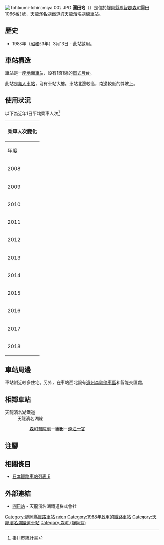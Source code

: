 {{NoteTA
|T=zh-hans:圆田站;zh-hk:圓田站;zh-tw:圓田車站;
|1=zh-hans:圆田站;zh-hk:圓田站;zh-tw:圓田車站;
}}
{{Infobox station
|公司色 = #4D7F54
|站名 = 圓田
|圖片 = Enden-eki.jpg
|圖片說明 = 月台（2006年8月）
|日文原名 = 円田
|平假名 = えんでん
|羅馬拼音 = ENDEN
|副站名 = 
|電報略號 = イミ
|所在地 = {{JPN}}[[靜岡縣|靜岡縣]][[周智郡|周智郡]][[森町_(靜岡縣)|森町]]圓田1066番2號
|座標 = {{coord|34|49|14.41|N|137|54|26.11|E|type:railwaystation_region:JP-24|display=inline,title}}
|車站構造 = [[地面車站|地面車站]]
|月台配置 = 1面1線
|啟用年月日 = 1988年（[[昭和|昭和]]63年）3月13日
|廢站年月日 = 
|乘客人數 = 36
|上下車人次 = 
|統計年度 = 2018
|轉車 = 
|全寬備註 = [[無人車站|無人車站]]
|adjacent = {{Adjacent stations|system=天龍濱名湖鐵道|line=天龍濱名湖線|left=森町醫院前|right=遠江一宮|note-left=1.1km|note-mid=距離[[掛川站|掛川]]14.7km|note-right=1.7km}}
}}
[[File:Shikiji_stn_2.jpg|Tohtoumi-Ichinomiya 002.JPG]]
'''圓田站'''（{{jpn|j=円田駅|hg=えんでんえき|rm=Enden eki|f=y}}）是位於[[靜岡縣|靜岡縣]][[周智郡|周智郡]][[森町_(靜岡縣)|森町]]圓田1066番2號，[[天龍濱名湖鐵道|天龍濱名湖鐵道]]的[[天龍濱名湖線|天龍濱名湖線]][[鐵路車站|車站]]。

== 歷史 ==
* 1988年（[[昭和|昭和]]63年）3月13日 - 此站啟用。

== 車站構造 ==
車站是一座[[地面車站|地面車站]]，設有1面1線的[[單式月台|單式月台]]。

此站是[[無人車站|無人車站]]，沒有車站大樓。車站北邊較高，南邊較低的斜坡上。

== 使用狀況 ==
以下為近年1日平均乘車人次<ref>掛川市統計書</ref>

{| class="wikitable" style="margin: 1em 0.2em; text-align: center; font-size: 90%;"
|- style="background: #ddd;"
!colspan="2"|乘車人次變化
|-
!年度
!一日平均<br>乘車人次
|-
|2008
|47
|-
|2009
|45
|-
|2010
|38
|-
|2011
|31
|-
|2012
|37
|-
|2013
|40
|-
|2014
|42
|-
|2015
|33
|-
|2016
|40
|-
|2017
|38
|-
|2018
|36
|}
== 車站周邊 ==
車站附近較多住宅。另外，在車站西北設有[[遠州森町停車區|遠州森町停車區]]和智能交匯處。
== 相鄰車站 ==
; 天龍濱名湖鐵道
: 天龍濱名湖線
:: [[森町醫院前站|森町醫院前]]－'''圓田'''－[[遠江一宮站|遠江一宮]]
== 注腳 ==
{{Reflist}}
== 相關條目 ==
* [[日本鐵路車站列表_E|日本鐵路車站列表 E]]
== 外部連結 ==
* [https://www.tenhama.co.jp/about/station/enden/ 圓田站] {{Wayback|url=https://www.tenhama.co.jp/about/station/enden/ |date=20201120024510 }}{{ja icon}} - 天龍濱名湖鐵道株式會社
{{天龍濱名湖線}}
{{DEFAULTSORT:Enden}}
[[Category:靜岡縣鐵路車站|Category:靜岡縣鐵路車站]]
[[Category:日本鐵路車站_E|nden]]
[[Category:1988年啟用的鐵路車站|Category:1988年啟用的鐵路車站]]
[[Category:天龍濱名湖鐵道車站|Category:天龍濱名湖鐵道車站]]
[[Category:森町_(靜岡縣)|Category:森町 (靜岡縣)]]